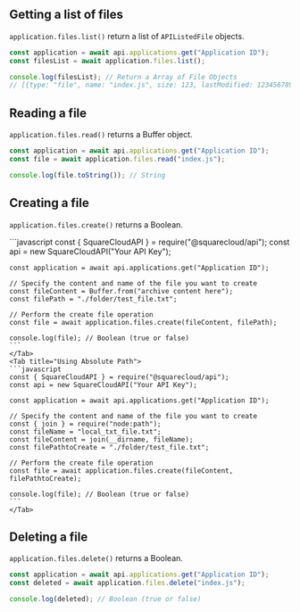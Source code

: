 
## Getting a list of files

`application.files.list()` return a list of `APIListedFile` objects. 

````javascript
const application = await api.applications.get("Application ID");
const filesList = await application.files.list();

console.log(filesList); // Return a Array of File Objects
// [{type: "file", name: "index.js", size: 123, lastModified: 123456789}]
````

## Reading a file

`application.files.read()` returns a Buffer object.

````javascript
const application = await api.applications.get("Application ID");
const file = await application.files.read("index.js");

console.log(file.toString()); // String
````

## Creating a file

`application.files.create()` returns a Boolean.

<Tabs>
    <Tab title="Using Buffer">
    ```javascript
    const { SquareCloudAPI } = require("@squarecloud/api");
    const api = new SquareCloudAPI("Your API Key");

    const application = await api.applications.get("Application ID");

    // Specify the content and name of the file you want to create
    const fileContent = Buffer.from("archive content here");
    const filePath = "./folder/test_file.txt";

    // Perform the create file operation
    const file = await application.files.create(fileContent, filePath);

    console.log(file); // Boolean (true or false)
    ```
    </Tab>
    <Tab title="Using Absolute Path">
    ```javascript
    const { SquareCloudAPI } = require("@squarecloud/api");
    const api = new SquareCloudAPI("Your API Key");

    const application = await api.applications.get("Application ID");

    // Specify the content and name of the file you want to create
    const { join } = require("node:path");
    const fileName = "local_txt_file.txt";
    const fileContent = join(__dirname, fileName);
    const filePathtoCreate = "./folder/test_file.txt";

    // Perform the create file operation
    const file = await application.files.create(fileContent, filePathtoCreate);

    console.log(file); // Boolean (true or false)
    ```
    </Tab>
</Tabs>

## Deleting a file

`application.files.delete()` returns a Boolean.

````javascript
const application = await api.applications.get("Application ID");
const deleted = await application.files.delete("index.js");

console.log(deleted); // Boolean (true or false)
````

